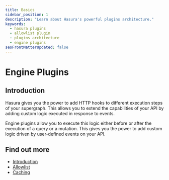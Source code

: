 ```yaml
---
title: Basics
sidebar_position: 1
description: "Learn about Hasura's powerful plugins architecture."
keywords:
  - hasura plugins
  - allowlist plugin
  - plugins architecture
  - engine plugins
seoFrontMatterUpdated: false
---
```


# Engine Plugins

## Introduction

Hasura gives you the power to add HTTP hooks to different execution steps of your supergraph. This allows you to extend
the capabilities of your API by adding custom logic executed in response to events.

Engine plugins allow you to execute this logic either before or after the execution of a query or a mutation. This gives
you the power to add custom logic driven by user-defined events on your API.

## Find out more

- [Introduction](/plugins/introduction.mdx)
- [Allowlist](/plugins/allowlist/index.mdx)
- [Caching](/plugins/caching/index.mdx)
